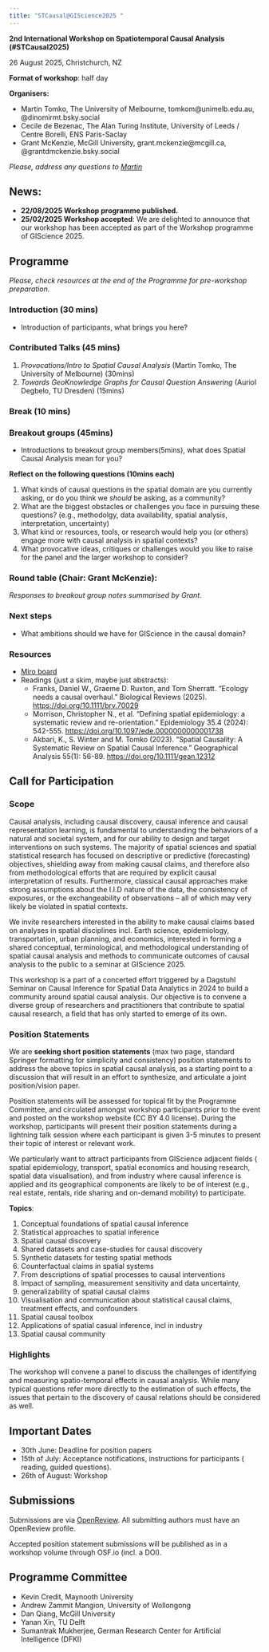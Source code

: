 ```yaml
---
title: "STCausal@GIScience2025 "
---
```


**2nd International Workshop on Spatiotemporal Causal Analysis (#STCausal2025)**

26 August 2025, Christchurch, NZ

**Format of workshop**: half day

**Organisers:**

-   Martin Tomko, The University of Melbourne, tomkom\@unimelb.edu.au, @dinomirmt.bsky.social
-   Cecile de Bezenac, The Alan Turing Institute, University of Leeds / Centre Borelli, ENS Paris-Saclay
-   Grant McKenzie, McGill University, grant.mckenzie\@mcgill.ca, @grantdmckenzie.bsky.social

*Please, address any questions to [Martin](mailto:tomkom@unimelb.edu.au)*

## News:

- **22/08/2025 Workshop programme published.**
-   **25/02/2025 Workshop accepted**: We are delighted to announce that our workshop has been accepted as part of the Workshop programme of GIScience 2025.

## Programme

*Please, check resources at the end of the Programme for pre-workshop preparation.*

### Introduction (30 mins)

-   Introduction of participants, what brings you here?

### Contributed Talks (45 mins)

1.  *Provocations/Intro to Spatial Causal Analysis* (Martin Tomko, The University of Melbourne) (30mins)
2.  *Towards GeoKnowledge Graphs for Causal Question Answering* (Auriol Degbelo, TU Dresden) (15mins)

### Break (10 mins)

### Breakout groups (45mins)

-   Introductions to breakout group members(5mins), what does Spatial Causal Analysis mean for you?

**Reflect on the following questions (10mins each)**

1.  What kinds of causal questions in the spatial domain are you currently asking, or do you think we *should* be asking, as a community?
2.  What are the biggest obstacles or challenges you face in pursuing these questions? (e.g., methodolgy, data availability, spatial analysis, interpretation, uncertainty)
3. What kind or resources, tools, or research would help you (or others) engage more with causal analysis in spatial contexts?
4. What provocative ideas, critiques or challenges would you like to raise for the panel and the larger workshop to consider?

### Round table (Chair: Grant McKenzie):

*Responses to breakout group notes summarised by Grant.*

<!-- *Panel tbc*
1. Auriol Degbelo
2. Martin Tomko
3. Judith Verstegen (Simulation)
4. Angela   Yao,    University Of Georgia (Spatial Health, Simulation)
5. Renee Westerholt?
-->

### Next steps

-   What ambitions should we have for GIScience in the causal domain?

### Resources

- [Miro board](https://tinyurl.com/stcausal2025)
- Readings (just a skim, maybe just abstracts):
  - Franks, Daniel W., Graeme D. Ruxton, and Tom Sherratt. "Ecology needs a causal overhaul." Biological Reviews (2025). [https://doi.org/10.1111/brv.70029](https://doi.org/10.1111/brv.70029)
  - Morrison, Christopher N., et al. "Defining spatial epidemiology: a systematic review and re-orientation." Epidemiology 35.4 (2024): 542-555. [https://doi.org/10.1097/ede.0000000000001738](https://doi.org/10.1097/ede.0000000000001738)
  - Akbari, K., S. Winter and M. Tomko (2023). "Spatial Causality: A Systematic Review on Spatial Causal Inference." Geographical Analysis 55(1): 56-89. [https://doi.org/10.1111/gean.12312](https://doi.org/10.1111/gean.12312)


## Call for Participation

### Scope

Causal analysis, including causal discovery, causal inference and causal representation learning, is fundamental to understanding the behaviors of a natural and societal system, and for our ability to design and target interventions on such systems. The majority of spatial sciences and spatial statistical research has focused on descriptive or predictive (forecasting) objectives, shielding away from making causal claims, and therefore also from methodological efforts that are required by explicit causal interpretation of results. Furthermore, classical causal approaches make strong assumptions about the I.I.D nature of the data, the consistency of exposures, or the exchangeability of observations – all of which may very likely be violated in spatial contexts.

We invite researchers interested in the ability to make causal claims based on analyses in spatial disciplines incl. Earth science, epidemiology, transportation, urban planning, and economics, interested in forming a shared conceptual, terminological, and methodological understanding of spatial causal analysis and methods to communicate outcomes of causal analysis to the public to a seminar at GIScience 2025.

This workshop is a part of a concerted effort triggered by a Dagstuhl Seminar on Causal Inference for Spatial Data Analytics in 2024 to build a community around spatial causal analysis. Our objective is to convene a diverse group of researchers and practitioners that contribute to spatial causal research, a field that has only started to emerge of its own.

### Position Statements

We are **seeking short position statements** (max two page, standard Springer formatting for simplicity and consistency) position statements to address the above topics in spatial causal analysis, as a starting point to a discussion that will result in an effort to synthesize, and articulate a joint position/vision paper.

Position statements will be assessed for topical fit by the Programme Committee, and circulated amongst workshop participants prior to the event and posted on the workshop website (CC BY 4.0 license). During the workshop, participants will present their position statements during a lightning talk session where each participant is given 3-5 minutes to present their topic of interest or relevant work.

We particularly want to attract participants from GIScience adjacent fields ( spatial epidemiology, transport, spatial economics and housing research, spatial data visualisation), and from industry where causal inference is applied and its geographical components are likely to be of interest (e.g., real estate, rentals, ride sharing and on-demand mobility) to participate.

**Topics**:

1.  Conceptual foundations of spatial causal inference
2.  Statistical approaches to spatial inference
3.  Spatial causal discovery
4.  Shared datasets and case-studies for causal discovery
5.  Synthetic datasets for testing spatial methods
6.  Counterfactual claims in spatial systems
7.  From descriptions of spatial processes to causal interventions
8.  Impact of sampling, measurement sensitivity and data uncertainty,
9.  generalizability of spatial causal claims
10. Visualisation and communication about statistical causal claims, treatment effects, and confounders
11. Spatial causal toolbox
12. Applications of spatial casual inference, incl in industry
13. Spatial causal community

### Highlights

The workshop will convene a panel to discuss the challenges of identifying and measuring spatio-temporal effects in causal analysis. While many typical questions refer more directly to the estimation of such effects, the issues that pertain to the discovery of causal relations should be considered as well.

## Important Dates

-   30th June: Deadline for position papers
-   15th of July: Acceptance notifications, instructions for participants ( reading, guided questions).
-   26th of August: Workshop

## Submissions

Submissions are via [OpenReview](https://openreview.net/group?id=giscience.org/GIScience/2025/Workshop/STCausal). All submitting authors must have an OpenReview profile.

Accepted position statement submissions will be published as in a workshop volume through OSF.io (incl. a DOI).

## Programme Committee

-   Kevin Credit, Maynooth University
-   Andrew Zammit Mangion, University of Wollongong
-   Dan Qiang, McGill University
-   Yanan Xin, TU Delft
-   Sumantrak Mukherjee, German Research Center for Artificial Intelligence (DFKI)